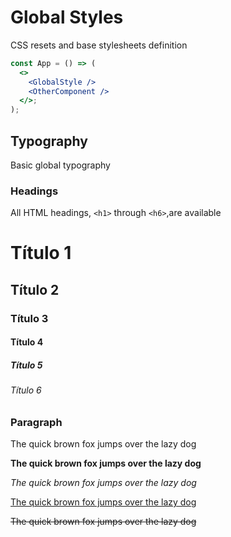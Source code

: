 
<Meta title="Styles/GlobalStyle" component={GlobalStyle}></Meta>

# Global Styles

CSS resets and base stylesheets definition

```jsx
const App = () => (
  <>
    <GlobalStyle />
    <OtherComponent />
  </>;
);
```

## Typography

Basic global typography

### Headings

All HTML headings, `<h1>` through `<h6>`,are available

<Preview>
  <Story name="Headings">
    <div>
      <h1>Título 1</h1>
      <h2>Título 2</h2>
      <h3>Título 3</h3>
      <h4>Título 4</h4>
      <h5>Título 5</h5>
      <h6>Título 6</h6>
    </div>
  </Story>
</Preview>

### Paragraph

<Preview>
  <Story name="Paragraph">
    <div>
      <p>The quick brown fox jumps over the lazy dog</p>
      <p>
        <strong> The quick brown fox jumps over the lazy dog</strong>
      </p>
      <p>
        <em>The quick brown fox jumps over the lazy dog</em>
      </p>
      <p>
        <u>The quick brown fox jumps over the lazy dog</u>
      </p>
      <p>
        <s>The quick brown fox jumps over the lazy dog</s>
      </p>
    </div>
  </Story>
</Preview>
